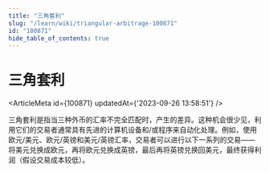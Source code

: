 ```yaml
---
title: "三角套利"
slug: "/learn/wiki/triangular-arbitrage-100871"
id: "100871"
hide_table_of_contents: true
---
```



# 三角套利

<ArticleMeta id={100871} updatedAt={'2023-09-26 13:58:51'} />
<div className='border-solid border-b border-t-0 my-4 border-[var(--ifm-color-gray-300)]' />

三角套利是指当三种外币的汇率不完全匹配时，产生的差异。这种机会很少见，利用它们的交易者通常具有先进的计算机设备和/或程序来自动化处理。例如，使用欧元/美元、欧元/英镑和美元/英镑汇率，交易者可以进行以下一系列的交易——将美元兑换成欧元，再将欧元兑换成英镑，最后再将英镑兑换回美元，最终获得利润（假设交易成本较低）。
